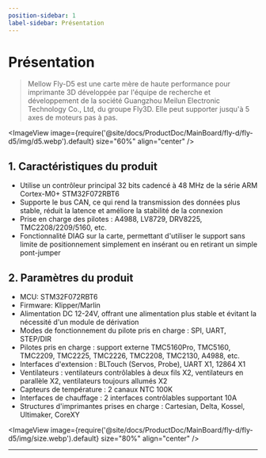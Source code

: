 ```yaml
---
position-sidebar: 1
label-sidebar: Présentation
---
```




# Présentation

> Mellow Fly-D5 est une carte mère de haute performance pour imprimante 3D développée par l'équipe de recherche et développement de la société Guangzhou Meilun Electronic Technology Co., Ltd, du groupe Fly3D. Elle peut supporter jusqu'à 5 axes de moteurs pas à pas.

<ImageView image={require('@site/docs/ProductDoc/MainBoard/fly-d/fly-d5/img/d5.webp').default} size="60%" align="center" />

## **1. Caractéristiques du produit**

* Utilise un contrôleur principal 32 bits cadencé à 48 MHz de la série ARM Cortex-M0+ STM32F072RBT6
* Supporte le bus CAN, ce qui rend la transmission des données plus stable, réduit la latence et améliore la stabilité de la connexion
* Prise en charge des pilotes : A4988, LV8729, DRV8225, TMC2208/2209/5160, etc.
* Fonctionnalité DIAG sur la carte, permettant d'utiliser le support sans limite de positionnement simplement en insérant ou en retirant un simple pont-jumper

## 2. Paramètres du produit

* MCU: STM32F072RBT6
* Firmware: Klipper/Marlin
* Alimentation DC 12-24V, offrant une alimentation plus stable et évitant la nécessité d'un module de dérivation
* Modes de fonctionnement du pilote pris en charge : SPI, UART, STEP/DIR
* Pilotes pris en charge : support externe TMC5160Pro, TMC5160, TMC2209, TMC2225, TMC2226, TMC2208, TMC2130, A4988, etc.
* Interfaces d'extension : BLTouch (Servos, Probe), UART X1, 12864 X1
* Ventilateurs : ventilateurs contrôlables à deux fils X2, ventilateurs en parallèle X2, ventilateurs toujours allumés X2
* Capteurs de température : 2 canaux NTC 100K
* Interfaces de chauffage : 2 interfaces contrôlables supportant 10A
* Structures d'imprimantes prises en charge : Cartesian, Delta, Kossel, Ultimaker, CoreXY

<ImageView image={require('@site/docs/ProductDoc/MainBoard/fly-d/fly-d5/img/size.webp').default} size="80%" align="center" />

----
